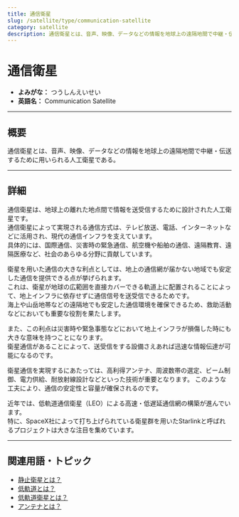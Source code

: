 ```yaml
---
title: 通信衛星
slug: /satellite/type/communication-satellite
category: satellite
description: 通信衛星とは、音声、映像、データなどの情報を地球上の遠隔地間で中継・伝送するために用いられる人工衛星である。
---
```



<Head>
  <script type="application/ld+json">
    {`{
      "@context": "https://schema.org",
      "@type": "DefinedTerm",
      "name": "通信衛星",
      "inDefinedTermSet": "https://www.space-portal.org",
      "termCode": "satellite/type/communication-satellite",
      "description": "通信衛星とは、音声、映像、データなどの情報を地球上の遠隔地間で中継・伝送するために用いられる人工衛星である。",
      "url": "https://www.space-portal.org/docs/satellite/type/communication-satellite"
    }`}
  </script>
</Head>

# 通信衛星

- **よみがな：** つうしんえいせい  
- **英語名：** Communication Satellite  

---

## 概要

通信衛星とは、音声、映像、データなどの情報を地球上の遠隔地間で中継・伝送するために用いられる人工衛星である。

---

## 詳細

通信衛星は、地球上の離れた地点間で情報を送受信するために設計された人工衛星です。  
通信衛星によって実現される通信方式は、テレビ放送、電話、インターネットなどに活用され、現代の通信インフラを支えています。  
具体的には、国際通信、災害時の緊急通信、航空機や船舶の通信、遠隔教育、遠隔医療など、社会のあらゆる分野に貢献しています。 

衛星を用いた通信の大きな利点としては、地上の通信網が届かない地域でも安定した通信を提供できる点が挙げられます。  
これは、衛星が地球の広範囲を直接カバーできる軌道上に配置されることによって、地上インフラに依存せずに通信信号を送受信できるためです。  
海上や山岳地帯などの遠隔地でも安定した通信環境を確保できるため、救助活動などにおいても重要な役割を果たします。

また、この利点は災害時や緊急事態などにおいて地上インフラが損傷した時にも大きな意味を持つことになります。  
衛星通信があることによって、送受信をする設備さえあれば迅速な情報伝達が可能になるのです。

衛星通信を実現するにあたっては、高利得アンテナ、周波数帯の選定、ビーム制御、電力供給、耐放射線設計などといった技術が重要となります。
このような工夫により、通信の安定性と容量が確保されるのです。  

近年では、低軌道通信衛星（LEO）による高速・低遅延通信網の構築が進んでいます。  
特に、SpaceX社によって打ち上げられている衛星群を用いたStarlinkと呼ばれるプロジェクトは大きな注目を集めています。  


---

## 関連用語・トピック

- [静止衛星とは？](/docs/satellite/type/geostationary-sat)  
- [低軌道とは？](/docs/orbit/type/low-earth-orbit)  
- [低軌道衛星とは？](/docs/satellite/type/low-orbit-sat)  
- [アンテナとは？](/docs/communication/technology/antenna)  